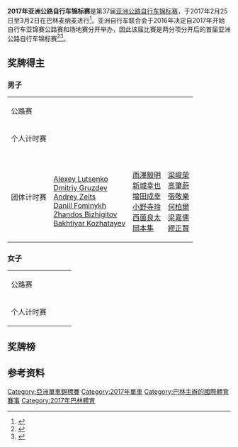 {{NoteTA|G1=Sports}}
{{Infobox cycling championship
|     image = 
|     venue = {{BHR}}[[麦纳麦|麦纳麦]]
|      date = 2017年2月25日至3月2日
| velodrome = 
|   nations = 
|  cyclists = 
|    events =
|  previous = [[2016年亚洲自行车锦标赛|2016]]
|      next = [[2018年亚洲公路自行车锦标赛|2018]]
}}

'''2017年亚洲公路自行车锦标赛'''是第37届[[亚洲自行车锦标赛|亚洲公路自行车锦标赛]]，于2017年2月25日至3月2日在巴林麦纳麦进行<ref>{{cite web|url=http://accasia.org/sites/default/files/TECHNICAL%20GUIDE_VERSION01162015_V_06.pdf|title=TECHNICAL GUIDE|work=Asian Cycling Confederation|date=2017-11-10|accessdate=2020-10-01|archiveurl=https://web.archive.org/web/20200930213929/http://accasia.org/sites/default/files/TECHNICAL%20GUIDE_VERSION01162015_V_06.pdf|archivedate=2020-09-30|dead-url=no}}</ref>。亚洲自行车联合会于2016年决定自2017年开始自行车亚锦赛公路赛和场地赛分开举办，因此该届比赛是两分项分开后的首届亚洲公路自行车锦标赛<ref>{{cite web|url=http://accasia.org/news/separate-asian-track-and-road-championships-2017-and-organize-2015-asian-road-championships|title=To Separate the Asian Track and Road Championships from 2017 and To Organize the 2015 Asian Road Championships in Thailand at Night Time|work=Asian Cycling Confederation|accessdate=2020-09-30|archiveurl=https://archive.today/20190504221253/http://accasia.org/news/separate-asian-track-and-road-championships-2017-and-organize-2015-asian-road-championships|archivedate=2019-05-04|dead-url=no}}</ref><ref>{{cite web |url=https://cyclingiq.com/2016/04/13/india-and-bahrain-to-co-host-2017-asian-cycling-championships/ |title=India and Bahrain to co-host 2017 Asian Cycling Championships |date=2016-04-13 |accessdate=2019-05-05 |website=CYCLING iQ |archiveurl=https://web.archive.org/web/20180827044928/https://cyclingiq.com/2016/04/13/india-and-bahrain-to-co-host-2017-asian-cycling-championships/ |archivedate=2018-08-27 |dead-url=yes }}</ref>。

==奖牌得主==
===男子===
{| {{MedalistTable|type=项目}}
|-
|公路赛
|{{flagmedalist|[[Park_Sang-hong|Park Sang-hong]]|KOR}}
|{{flagmedalist|[[Yousif_Mirza|Yousif Mirza]]|UAE}}
|{{flagmedalist|[[Zhandos_Bizhigitov|Zhandos Bizhigitov]]|KAZ}}
|-
|个人计时赛
|{{flagmedalist|[[Dmitriy_Gruzdev|Dmitriy Gruzdev]]|KAZ}}
|{{flagmedalist|[[崔亨敏|崔亨敏]]|KOR}}
|{{flagmedalist|[[張敬樂|張敬樂]]|HKG}}
|-
|团体计时赛
|{{flagteam|KAZ}}<br />[[Alexey_Lutsenko|Alexey Lutsenko]]<br />[[Dmitriy_Gruzdev|Dmitriy Gruzdev]]<br />[[Andrey_Zeits|Andrey Zeits]]<br />[[Daniil_Fominykh|Daniil Fominykh]]<br />[[Zhandos_Bizhigitov|Zhandos Bizhigitov]]<br />[[Bakhtiyar_Kozhatayev|Bakhtiyar Kozhatayev]]
|{{flagteam|JPN}}<br />[[雨澤毅明|雨澤毅明]]<br />[[新城幸也|新城幸也]]<br />[[增田成幸|增田成幸]]<br />[[小野寺玲|小野寺玲]]<br />[[西薗良太|西薗良太]]<br />[[岡本隼|岡本隼]]
|{{flagteam|HKG}}<br />[[梁峻榮|梁峻榮]]<br />[[高肇蔚|高肇蔚]]<br />[[張敬樂|張敬樂]]<br />[[何柏爾|何柏爾]]<br />[[梁嘉儒|梁嘉儒]]<br />[[繆正賢|繆正賢]]
|}

===女子===
{| {{MedalistTable|type=项目}}
|-
|公路赛
|{{flagmedalist|[[楊倩玉|楊倩玉]]|HKG}}
|{{flagmedalist|[[罗雅凛|罗雅凛]]|KOR}}
|{{flagmedalist|[[吉川美穗|吉川美穗]]|JPN}}
|-
|个人计时赛
|{{flagmedalist|[[梁红玉_(自行车运动员)|梁红玉]]|CHN}}
|{{flagmedalist|[[李珠美|李珠美]]|KOR}}
|{{flagmedalist|[[梶原悠未|梶原悠未]]|JPN}}
|}

==奖牌榜==
 {{Medals table
 | caption        = 
 | host           = 
 | flag_template  = 
 | event          = 
 | team           = 
 | gold_KAZ = 2 | silver_KAZ = 0 | bronze_KAZ = 1
 | gold_KOR = 1 | silver_KOR = 3 | bronze_KOR = 0
 | gold_HKG = 1 | silver_HKG = 0 | bronze_HKG = 2
 | gold_CHN = 1 | silver_CHN = 0 | bronze_CHN = 0
 | gold_JPN = 0 | silver_JPN = 1 | bronze_JPN = 2
 | gold_UAE = 0 | silver_UAE = 1 | bronze_UAE = 0
}}

==参考资料==
{{reflist}}

{{亚洲自行车锦标赛}}

[[Category:亞洲單車錦標賽|Category:亞洲單車錦標賽]]
[[Category:2017年單車|Category:2017年單車]]
[[Category:巴林主辦的國際體育賽事|Category:巴林主辦的國際體育賽事]]
[[Category:2017年巴林體育|Category:2017年巴林體育]]